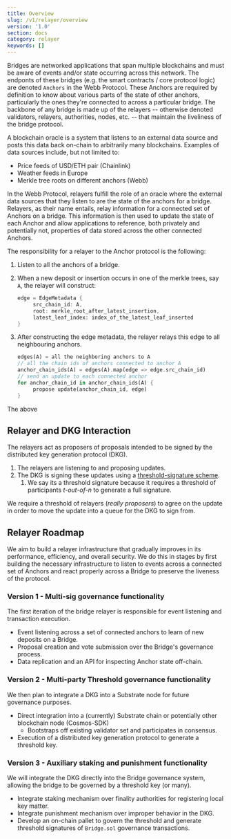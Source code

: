 ```yaml
---
title: Overview
slug: /v1/relayer/overview
version: '1.0'
section: docs
category: relayer
keywords: []
---
```


Bridges are networked applications that span multiple blockchains and must be aware of events and/or state occurring
across this network. The endponts of these bridges (e.g. the smart contracts / core protocol logic) are denoted
`Anchors` in the Webb Protocol. These Anchors are required by definition to know about various parts of the state of other
anchors, particularly the ones they're connected to across a particular bridge. The backbone of any bridge is made
up of the relayers -- otherwise denoted validators, relayers, authorities, nodes, etc. -- that maintain the 
liveliness of the bridge protocol. 

A blockchain oracle is a system that listens to an external data source and posts this data back on-chain to 
arbitrarily many blockchains. Examples of data sources include, but not limited to:

- Price feeds of USD/ETH pair (Chainlink)
- Weather feeds in Europe
- Merkle tree roots on different anchors (Webb)

In the Webb Protocol, relayers fulfill the role of an oracle where the external data sources that they listen to
are the state of the anchors for a bridge. Relayers, as their name entails, relay information for a connected set
of Anchors on a bridge. This information is then used to update the state of each Anchor and allow applications 
to reference, both privately and potentially not, properties of data stored across the other connected Anchors.

The responsibility for a relayer to the Anchor protocol is the following:

1. Listen to all the anchors of a bridge.
2. When a new deposit or insertion occurs in one of the merkle trees, say `A`, the relayer will construct:

   ```rust
   edge = EdgeMetadata {
   		src_chain_id: A,
   		root: merkle_root_after_latest_insertion,
   		latest_leaf_index: index_of_the_latest_leaf_inserted
   }
   ```

3. After constructing the edge metadata, the relayer relays this edge to all neighbouring anchors.

   ```rust
   edges(A) = all the neighboring anchors to A
   // all the chain ids of anchors connected to anchor A
   anchor_chain_ids(A) = edges(A).map(edge => edge.src_chain_id)
   // send an update to each connected anchor
   for anchor_chain_id in anchor_chain_ids(A) {
   		propose update(anchor_chain_id, edge)
   }
   ```

The above 

## Relayer and DKG Interaction

The relayers act as proposers of proposals intended to be signed by the distributed key generation protocol (DKG).

1. The relayers are listening to and proposing updates.
2. The DKG is signing these updates using a [threshold-signature scheme](https://en.wikipedia.org/wiki/Threshold_cryptosystem).
   1. We say its a threshold signature because it requires a threshold of participants _t-out-of-n_ to generate a full signature.

We require a threshold of relayers (_really proposers_) to agree on the update in order to move the update into a queue for the DKG to sign from.

## Relayer Roadmap

We aim to build a relayer infrastructure that gradually improves in its performance, efficiency, and overall security. We do this in stages by first building the necessary infrastructure to listen to events across a connected set of Anchors and react properly across a Bridge to preserve the liveness of the protocol.

### **Version 1 - Multi-sig governance functionality**

The first iteration of the bridge relayer is responsible for event listening and transaction execution.

- Event listening across a set of connected anchors to learn of new deposits on a Bridge.
- Proposal creation and vote submission over the Bridge's governance process.
- Data replication and an API for inspecting Anchor state off-chain.

### **Version 2 - Multi-party Threshold governance functionality**

We then plan to integrate a DKG into a Substrate node for future governance purposes.

- Direct integration into a (currently) Substrate chain or potentially other blockchain node (Cosmos-SDK)
  - Bootstraps off existing validator set and participates in consensus.
- Execution of a distributed key generation protocol to generate a threshold key.

### **Version 3 - Auxiliary staking and punishment functionality**

We will integrate the DKG directly into the Bridge governance system, allowing the bridge to be governed by a threshold key (or many).

- Integrate staking mechanism over finality authorities for registering local key matter.
- Integrate punishment mechanism over improper behavior in the DKG.
- Develop an on-chain pallet to govern the threshold and generate threshold signatures of `Bridge.sol` governance transactions.
